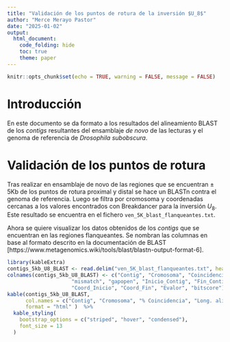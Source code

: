 ---
title: "Validación de los puntos de rotura de la inversión $U_8$"
author: "Merce Merayo Pastor"
date: "2025-01-02"
output: 
  html_document:
    code_folding: hide
    toc: true
    theme: paper
---

```{r setup, include=FALSE}
knitr::opts_chunk$set(echo = TRUE, warning = FALSE, message = FALSE)
```

# Introducción

En este documento se da formato a los resultados del alineamiento BLAST de los *contigs* resultantes del ensamblaje *de novo* de las lecturas y el genoma de referencia de *Drosophila subobscura*.

# Validación de los puntos de rotura 

Tras realizar en ensamblaje de novo de las regiones que se encuentran $\pm$ 5Kb de los puntos de rotura proximal y distal se hace un BLASTn contra el genoma de referencia. Luego se filtra por cromosoma y coordenadas cercanas a los valores encontrados con Breakdancer para la inversión $U_8$. Este resultado se encuentra en el fichero `ven_5K_blast_flanqueantes.txt`.

Ahora se quiere visualizar los datos obtenidos de los *contigs* que se encuentran en las regiones flanqueantes. Se nombran las columnas en base al formato descrito en la documentación de BLAST [https://www.metagenomics.wiki/tools/blast/blastn-output-format-6].

```{r}
library(kableExtra)
contigs_5kb_U8_BLAST <- read.delim("ven_5K_blast_flanqueantes.txt", header = FALSE, sep = "\t")
colnames(contigs_5kb_U8_BLAST) <- c("Contig", "Cromosoma", "Coincidencia_porc", "Longitud_Alineamiento", 
                     "mismatch", "gapopen", "Inicio_Contig", "Fin_Contig", 
                     "Coord_Inicio", "Coord_Fin", "Evalor", "bitscore")
kable(contigs_5kb_U8_BLAST, 
      col.names = c("Contig", "Cromosoma", "% Coincidencia", "Long. alineamiento", "mismatch", "gapopen", "Inicio Contig", "Fin Contig",  "Coord Inicio", "Coord Fin", "Evalor", "bitscore"),
      format = "html" )  %>%
  kable_styling(
    bootstrap_options = c("striped", "hover", "condensed"), 
    font_size = 13 
  )

```


